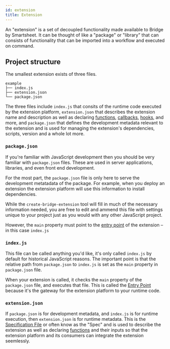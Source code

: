 ```yaml
---
id: extension
title: Extension
---
```



An "extension" is a set of decoupled functionality made available to Bridge by Smartsheet. It can be thought of like a "package" or "library" that can consists of functionality that can be imported into a workflow and executed on command.

## Project structure

The smallest extension exists of three files.

```
example
├── index.js
├── extension.json
└── package.json
```

The three files include `index.js` that consits of the runtime code executed by the extension platform, `extension.json` that describes the extension name and description as well as declaring [functions](function), [callbacks](./callback), [hooks](./hook), and more, and `package.json` that defines the development metadata relevant to the extension and is used for managing the extension's dependencies, scripts, version and a whole lot more.

### `package.json`

If you're familiar with JavaScript development then you should be very familiar with `package.json` files. These are used in server applications, libraries, and even front end development.

For the most part, the `package.json` file is only here to serve the development metatadata of the package. For example, when you deploy an extension the extension platform will use this information to install dependencies.

While the `create-bridge-extension` tool will fill in much of the necessary information needed, you are free to edit and ammend this file with settings unique to your project just as you would with any other JavaScript project.

However, the `main` property must point to the [entry point](./entry) of the extension – in this case `index.js`

### `index.js`

This file can be called anything you'd like, it's only called `index.js` by default for historical JavaScript reasons. The important point is that the relative path from `package.json` to `index.js` is set as the `main` property in `package.json` file.

When your extension is called, it checks the `main` property of the `package.json` file, and executes that file. This is called the [Entry Point](./entry) because it's the gateway for the extension platform to your runtime code.

### `extension.json`

If `package.json` is for development metadata, and `index.js` is for runtime execution, then `extension.json` is for runtime metadata. This is the [Specification File](./spec) or often know as the "Spec" and is used to describe the extension as well as declaring [functions](function) and their inputs so that the extension platform and its consumers can integrate the extension seemlessly.
